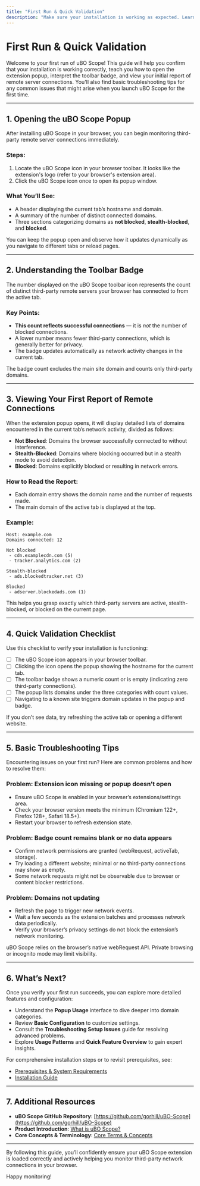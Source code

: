 ```yaml
---
title: "First Run & Quick Validation"
description: "Make sure your installation is working as expected. Learn how to open the extension popup, interpret the toolbar badge, and view your first report of remote server connections. Includes basic troubleshooting tips for common issues at first launch."
---
```


# First Run & Quick Validation

Welcome to your first run of uBO Scope! This guide will help you confirm that your installation is working correctly, teach you how to open the extension popup, interpret the toolbar badge, and view your initial report of remote server connections. You'll also find basic troubleshooting tips for any common issues that might arise when you launch uBO Scope for the first time.

---

## 1. Opening the uBO Scope Popup

After installing uBO Scope in your browser, you can begin monitoring third-party remote server connections immediately.

### Steps:

1. Locate the uBO Scope icon in your browser toolbar. It looks like the extension's logo (refer to your browser's extension area).
2. Click the uBO Scope icon once to open its popup window.

### What You’ll See:

- A header displaying the current tab’s hostname and domain.
- A summary of the number of distinct connected domains.
- Three sections categorizing domains as **not blocked**, **stealth-blocked**, and **blocked**.

<Tip>
You can keep the popup open and observe how it updates dynamically as you navigate to different tabs or reload pages.
</Tip>

---

## 2. Understanding the Toolbar Badge

The number displayed on the uBO Scope toolbar icon represents the count of distinct third-party remote servers your browser has connected to from the active tab.

### Key Points:

- **This count reflects successful connections** — it is _not_ the number of blocked connections.
- A lower number means fewer third-party connections, which is generally better for privacy.
- The badge updates automatically as network activity changes in the current tab.

<Info>
The badge count excludes the main site domain and counts only third-party domains.
</Info>

---

## 3. Viewing Your First Report of Remote Connections

When the extension popup opens, it will display detailed lists of domains encountered in the current tab’s network activity, divided as follows:

- **Not Blocked**: Domains the browser successfully connected to without interference.
- **Stealth-Blocked**: Domains where blocking occurred but in a stealth mode to avoid detection.
- **Blocked**: Domains explicitly blocked or resulting in network errors.

### How to Read the Report:

- Each domain entry shows the domain name and the number of requests made.
- The main domain of the active tab is displayed at the top.

### Example:

```plaintext
Host: example.com
Domains connected: 12

Not blocked
 - cdn.examplecdn.com (5)
 - tracker.analytics.com (2)

Stealth-blocked
 - ads.blockedtracker.net (3)

Blocked
 - adserver.blockedads.com (1)
```

This helps you grasp exactly which third-party servers are active, stealth-blocked, or blocked on the current page.

---

## 4. Quick Validation Checklist

Use this checklist to verify your installation is functioning:

- [ ] The uBO Scope icon appears in your browser toolbar.
- [ ] Clicking the icon opens the popup showing the hostname for the current tab.
- [ ] The toolbar badge shows a numeric count or is empty (indicating zero third-party connections).
- [ ] The popup lists domains under the three categories with count values.
- [ ] Navigating to a known site triggers domain updates in the popup and badge.

<Tip>
If you don’t see data, try refreshing the active tab or opening a different website.
</Tip>

---

## 5. Basic Troubleshooting Tips

Encountering issues on your first run? Here are common problems and how to resolve them:

### Problem: Extension icon missing or popup doesn’t open
- Ensure uBO Scope is enabled in your browser’s extensions/settings area.
- Check your browser version meets the minimum (Chromium 122+, Firefox 128+, Safari 18.5+).
- Restart your browser to refresh extension state.

### Problem: Badge count remains blank or no data appears
- Confirm network permissions are granted (webRequest, activeTab, storage).
- Try loading a different website; minimal or no third-party connections may show as empty.
- Some network requests might not be observable due to browser or content blocker restrictions.

### Problem: Domains not updating
- Refresh the page to trigger new network events.
- Wait a few seconds as the extension batches and processes network data periodically.
- Verify your browser’s privacy settings do not block the extension’s network monitoring.

<Warning>
uBO Scope relies on the browser’s native webRequest API. Private browsing or incognito mode may limit visibility.
</Warning>

---

## 6. What’s Next?

Once you verify your first run succeeds, you can explore more detailed features and configuration:

- Understand the **Popup Usage** interface to dive deeper into domain categories.
- Review **Basic Configuration** to customize settings.
- Consult the **Troubleshooting Setup Issues** guide for resolving advanced problems.
- Explore **Usage Patterns** and **Quick Feature Overview** to gain expert insights.

For comprehensive installation steps or to revisit prerequisites, see:

- [Prerequisites & System Requirements](getting-started/onboarding/prereqs-system-requirements)
- [Installation Guide](getting-started/onboarding/installation)

---

## 7. Additional Resources

- **uBO Scope GitHub Repository**: [https://github.com/gorhill/uBO-Scope](https://github.com/gorhill/uBO-Scope)
- **Product Introduction**: [What is uBO Scope?](overview/product-introduction/what-is-ubo-scope)
- **Core Concepts & Terminology**: [Core Terms & Concepts](overview/key-concepts-and-architecture/core-terms-concepts)

---

By following this guide, you’ll confidently ensure your uBO Scope extension is loaded correctly and actively helping you monitor third-party network connections in your browser.

Happy monitoring!